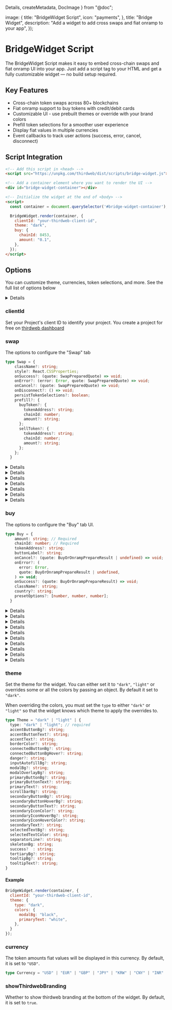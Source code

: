   Details,
  createMetadata,
  DocImage
} from "@doc";


  image: {
    title: "BridgeWidget Script",
    icon: "payments",
  },
  title: "Bridge Widget",
  description: "Add a widget to add cross swaps and fiat onramp to your app",
});

# BridgeWidget Script

The BridgeWidget Script makes it easy to embed cross-chain swaps and fiat onramp UI into your app. Just add a script tag to your HTML and get a fully customizable widget — no build setup required.

## Key Features
- Cross-chain token swaps across 80+ blockchains
- Fiat onramp support to buy tokens with credit/debit cards
- Customizable UI - use prebuilt themes or override with your brand colors
- Prefill token selections for a smoother user experience
- Display fiat values in multiple currencies
- Event callbacks to track user actions (success, error, cancel, disconnect)


<div className='dark-only'>
<DocImage src={bridgeWidgetDark} />
</div>
<div className='light-only'>
<DocImage src={bridgeWidgetLight} />
</div>


## Script Integration

```html
<!-- Add this script in <head> -->
<script src="https://unpkg.com/thirdweb/dist/scripts/bridge-widget.js"></script>

<!-- Add a container element where you want to render the UI -->
<div id="bridge-widget-container"></div>

<!-- Initialize the widget at the end of <body> -->
<script>
  const container = document.querySelector('#bridge-widget-container');

  BridgeWidget.render(container, {
    clientId: "your-thirdweb-client-id",
    theme: "dark",
    buy: {
      chainId: 8453,
      amount: "0.1",
    },
  });
</script>
```


## Options

You can customize theme, currencies, token selections, and more. See the full list of options below

<Details summary="View full type">

```ts
type Options = {
  clientId: string;
  theme?: "dark" | "light" | {
      type: "dark" | "light";
      accentButtonBg?: string;
      accentButtonText?: string;
      accentText?: string;
      borderColor?: string;
      connectedButtonBg?: string;
      connectedButtonBgHover?: string;
      danger?: string;
      inputAutofillBg?: string;
      modalBg?: string;
      modalOverlayBg?: string;
      primaryButtonBg?: string;
      primaryButtonText?: string;
      primaryText?: string;
      scrollbarBg?: string;
      secondaryButtonBg?: string;
      secondaryButtonHoverBg?: string;
      secondaryButtonText?: string;
      secondaryIconColor?: string;
      secondaryIconHoverBg?: string;
      secondaryIconHoverColor?: string;
      secondaryText?: string;
      selectedTextBg?: string;
      selectedTextColor: string;
      separatorLine?: string;
      skeletonBg: string;
      success?: string;
      tertiaryBg?: string;
      tooltipBg?: string;
      tooltipText?: string;
  };
  showThirdwebBranding?: boolean;
  currency?: SupportedFiatCurrency;
  swap?: {
    className?: string;
    style?: React.CSSProperties;
    onSuccess?: (quote: SwapPreparedQuote) => void;
    onError?: (error: Error, quote: SwapPreparedQuote) => void;
    onCancel?: (quote: SwapPreparedQuote) => void;
    onDisconnect?: () => void;
    persistTokenSelections?: boolean;
    prefill?: {
      buyToken?: {
        tokenAddress?: string;
        chainId: number;
        amount?: string;
      };
      sellToken?: {
        tokenAddress?: string;
        chainId: number;
        amount?: string;
      };
    };
  };
  buy: {
    amount: string;
    chainId: number;
    tokenAddress?: string;
    buttonLabel?: string;
    onCancel?: (quote: BuyOrOnrampPrepareResult | undefined) => void;
    onError?: (
      error: Error,
      quote: BuyOrOnrampPrepareResult | undefined,
    ) => void;
    onSuccess?: (quote: BuyOrOnrampPrepareResult) => void;
    className?: string;
    country?: string;
    presetOptions?: [number, number, number];
    purchaseData?: PurchaseData;
  };
}
```


</Details>



### clientId
Set your Project's client ID to identify your project. You create a project for free on [thirdweb dashboard](https://thirdweb.com/team)


### swap
The options to configure the "Swap" tab

```ts
type Swap = {
    className?: string;
    style?: React.CSSProperties;
    onSuccess?: (quote: SwapPreparedQuote) => void;
    onError?: (error: Error, quote: SwapPreparedQuote) => void;
    onCancel?: (quote: SwapPreparedQuote) => void;
    onDisconnect?: () => void;
    persistTokenSelections?: boolean;
    prefill?: {
      buyToken?: {
        tokenAddress?: string;
        chainId: number;
        amount?: string;
      };
      sellToken?: {
        tokenAddress?: string;
        chainId: number;
        amount?: string;
      };
    };
  }
```


<Details summary="prefill">

You can prefill Buy and/or Sell tokens for the swap tab. If `tokenAddress` is not provided, the native token will be used. Here are some examples:


#### Set an ERC20 token as the buy token

```js
BridgeWidget.render(container, {
  clientId: "your-thirdweb-client-id",
  swap: {
    prefill: {
      // Base USDC
      buyToken: {
        chainId: 8453,
        tokenAddress: "0x833589fcd6edb6e08f4c7c32d4f71b54bda02913",
      },
    },
  },
});
```

#### Set a native token as the sell token

```js
BridgeWidget.render(container, {
  clientId: "your-thirdweb-client-id",
  swap: {
    prefill: {
      // Base native token (ETH)
      sellToken: {
        chainId: 8453,
      },
    },
  },
});
```

#### Set amount and token to Buy by default

```js
BridgeWidget.render(container, {
  clientId: "your-thirdweb-client-id",
  swap: {
    prefill: {
      buyToken: {
        chainId: 8453,
        amount: "0.1",
        tokenAddress: "0x833589fcd6edb6e08f4c7c32d4f71b54bda02913",
      },
    },
  },
});
```

#### Set both buy and sell tokens by default

```ts
BridgeWidget.render(container, {
  clientId: "your-thirdweb-client-id",
  swap: {
    prefill: {
      // Base USDC
      buyToken: {
        chainId: 8453,
        tokenAddress: "0x833589fcd6edb6e08f4c7c32d4f71b54bda02913",
      },
      // Polygon native token (POL)
      sellToken: {
        chainId: 137,
      },
    },
  },
});
```

</Details>


<Details summary="persistTokenSelections">

Whether to persist the token selections to localStorage so that if the user revisits the widget, the last used tokens are pre-selected.

The last used tokens do not override the tokens specified in the `prefill` option. By default, it is set to `true`.

</Details>


<Details summary="onCancel">

Pass a callback to be called when the user cancels the purchase.

</Details>

<Details summary="onError">

Pass a callback to be called when the user encounters an error during the purchase.

</Details>

<Details summary="onSuccess">

Pass a callback to be called when the user successfully completes the purchase.

</Details>

<Details summary="className">

Apply a custom class name to the "Buy" tab content container.

</Details>

<Details summary="onDisconnect">

Pass a callback to be called when the user disconnects the active wallet.

</Details>




### buy

The options to configure the "Buy" tab UI.


```ts
type Buy = {
    amount: string; // Required
    chainId: number; // Required
    tokenAddress?: string;
    buttonLabel?: string;
    onCancel?: (quote: BuyOrOnrampPrepareResult | undefined) => void;
    onError?: (
      error: Error,
      quote: BuyOrOnrampPrepareResult | undefined,
    ) => void;
    onSuccess?: (quote: BuyOrOnrampPrepareResult) => void;
    className?: string;
    country?: string;
    presetOptions?: [number, number, number];
  }
```


<Details summary="amount" tags={["Required"]}>

Set the default token amount shown in the "Buy" tab.

</Details>

<Details summary="chainId" tags={["Required"]}>

Specify which chain should be selected in the "Buy" tab.

</Details>

<Details summary="tokenAddress">

Specify which token should be selected in the "Buy" tab. If not specified, the native token of the selected chain will be selected.

</Details>

<Details summary="buttonLabel">

Override the label for main action button

</Details>

<Details summary="onCancel">

Pass a callback to be called when the user cancels the purchase.

</Details>

<Details summary="onError">

Pass a callback to be called when the user encounters an error during the purchase.

</Details>

<Details summary="onSuccess">

Pass a callback to be called when the user successfully completes the purchase.

</Details>

<Details summary="className">

Apply a custom class name to the "Buy" tab content container.

</Details>

<Details summary="country">

The user's ISO 3166 alpha-2 country code. This is used to determine onramp provider support.

</Details>

<Details summary="presetOptions">

Preset fiat amounts to display in the UI. Defaults to [5, 10, 20].

</Details>








### theme

Set the theme for the widget. You can either set it to `"dark"`, `"light"` or overrides some or all the colors by passing an object. By default it set to `"dark"`.

When overriding the colors, you must set the `type` to either `"dark"` or `"light"` so that the widget knows which theme to apply the overrides to.


```ts
type Theme = "dark" | "light" | {
  type: "dark" | "light"; // required
  accentButtonBg?: string;
  accentButtonText?: string;
  accentText?: string;
  borderColor?: string;
  connectedButtonBg?: string;
  connectedButtonBgHover?: string;
  danger?: string;
  inputAutofillBg?: string;
  modalBg?: string;
  modalOverlayBg?: string;
  primaryButtonBg?: string;
  primaryButtonText?: string;
  primaryText?: string;
  scrollbarBg?: string;
  secondaryButtonBg?: string;
  secondaryButtonHoverBg?: string;
  secondaryButtonText?: string;
  secondaryIconColor?: string;
  secondaryIconHoverBg?: string;
  secondaryIconHoverColor?: string;
  secondaryText?: string;
  selectedTextBg?: string;
  selectedTextColor: string;
  separatorLine?: string;
  skeletonBg: string;
  success?  : string;
  tertiaryBg?: string;
  tooltipBg?: string;
  tooltipText?: string;
}
```

#### Example

```js
BridgeWidget.render(container, {
  clientId: "your-thirdweb-client-id",
  theme: {
    type: "dark",
    colors: {
      modalBg: "black",
      primaryText: "white",
    },
  }
});
```


### currency

The token amounts fiat values will be displayed in this currency. By default, it is set to `"USD"`.


```ts
type Currency = "USD" | "EUR" | "GBP" | "JPY" | "KRW" | "CNY" | "INR" | "NOK" | "SEK" | "CHF" | "AUD" | "CAD" | "NZD" | "MXN" | "BRL" | "CLP" | "CZK" | "DKK" | "HKD" | "HUF" | "IDR" | "ILS" | "ISK";
```


### showThirdwebBranding

Whether to show thirdweb branding at the bottom of the widget. By default, it is set to `true`.
